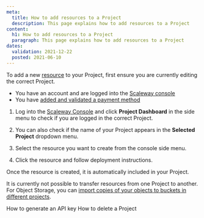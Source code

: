 ```yaml
---
meta:
  title: How to add resources to a Project
  description: This page explains how to add resources to a Project
content:
  h1: How to add resources to a Project
  paragraph: This page explains how to add resources to a Project
dates:
  validation: 2021-12-22
  posted: 2021-06-10
---
```


To add a new [resource](/console/my-project/concepts/#resources) to your Project, first ensure you are currently editing the correct Project. 

<Message type="requirement">

- You have an account and are logged into the [Scaleway console](https://console.scaleway.com) 
- You have [added and validated a payment method](/console/my-account/how-to/manage-billing-information/#how-to-add-a-payment-method)

</Message>

1. Log into the [Scaleway Console](https://console.scaleway.com) and click **Project Dashboard** in the side menu to check if you are logged in the correct Project. 

2. You can also check if the name of your Project appears in the **Selected Project** dropdown menu. 

  <Lightbox src="scaleway-selected-project.webp" alt="" />

3. Select the resource you want to create from the console side menu.

4. Click the resource and follow deployment instructions. 

Once the resource is created, it is automatically included in your Project. 

<Message type="note">

  It is currently not possible to transfer resources from one Project to another. For Object Storage, you can [import copies of your objects to buckets in different projects](/storage/object/api-cli/import-copy/).

</Message>

<Navigation title="See Also">
  <PreviousButton to="/console/my-project/how-to/generate-api-key/">How to generate an API key</PreviousButton>
  <NextButton to="/console/my-project/how-to/delete-a-project/">How to delete a Project</NextButton>
</Navigation>
